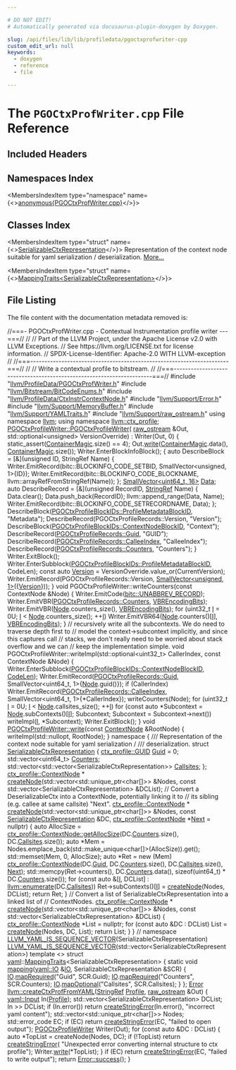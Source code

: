 ```yaml
---

# DO NOT EDIT!
# Automatically generated via docusaurus-plugin-doxygen by Doxygen.

slug: /api/files/lib/lib/profiledata/pgoctxprofwriter-cpp
custom_edit_url: null
keywords:
  - doxygen
  - reference
  - file

---
```





# The `PGOCtxProfWriter.cpp` File Reference

<DoxygenPage pluginConfig={pluginConfig}>



## Included Headers

<IncludesList>
<IncludesListItem
  filePath="llvm/ProfileData/PGOCtxProfWriter.h"
  permalink="/docs/api/files/include/include/llvm/include/llvm/profiledata/pgoctxprofwriter-h"
  isLocal="true" />
<IncludesListItem
  filePath="llvm/Bitstream/BitCodeEnums.h"
  permalink="/docs/api/files/include/include/llvm/include/llvm/bitstream/bitcodeenums-h"
  isLocal="true" />
<IncludesListItem
  filePath="llvm/ProfileData/CtxInstrContextNode.h"
  permalink="/docs/api/files/include/include/llvm/include/llvm/profiledata/ctxinstrcontextnode-h"
  isLocal="true" />
<IncludesListItem
  filePath="llvm/Support/Error.h"
  permalink="/docs/api/files/include/include/llvm/include/llvm/support/error-h"
  isLocal="true" />
<IncludesListItem
  filePath="llvm/Support/MemoryBuffer.h"
  permalink="/docs/api/files/include/include/llvm/include/llvm/support/memorybuffer-h"
  isLocal="true" />
<IncludesListItem
  filePath="llvm/Support/YAMLTraits.h"
  permalink="/docs/api/files/include/include/llvm/include/llvm/support/yamltraits-h"
  isLocal="true" />
<IncludesListItem
  filePath="llvm/Support/raw_ostream.h"
  permalink="/docs/api/files/include/include/llvm/include/llvm/support/raw-ostream-h"
  isLocal="true" />
</IncludesList>

## Namespaces Index

<MembersIndex>

<MembersIndexItem
  type="namespace"
  name={<><a href="/docs/api/namespaces/anonymous-pgoctxprofwriter-cpp-">anonymous&#123;PGOCtxProfWriter.cpp&#125;</a></>}>
</MembersIndexItem>

</MembersIndex>

## Classes Index

<MembersIndex>

<MembersIndexItem
  type="struct"
  name={<><a href="/docs/api/structs/anonymous-namespace-pgoctxprofwriter-cpp-/serializablectxrepresentation">SerializableCtxRepresentation</a></>}>
Representation of the context node suitable for yaml serialization / deserialization. <a href="/docs/api/structs/anonymous-namespace-pgoctxprofwriter-cpp-/serializablectxrepresentation/#details">More...</a>
</MembersIndexItem>

<MembersIndexItem
  type="struct"
  name={<><a href="/docs/api/structs/yaml/mappingtraits-c80c041ffea20cc7706c9989a8e15935">MappingTraits&lt;SerializableCtxRepresentation&gt;</a></>}>
</MembersIndexItem>

</MembersIndex>


## File Listing

The file content with the documentation metadata removed is:

<ProgramListing>

<Link id="l00001" /><CodeLine lineNumber="1"><span class="doxyHighlightComment">//===- PGOCtxProfWriter.cpp - Contextual Instrumentation profile writer ---===//</span></CodeLine>
<Link id="l00002" /><CodeLine lineNumber="2"><span class="doxyHighlightComment">//</span></CodeLine>
<Link id="l00003" /><CodeLine lineNumber="3"><span class="doxyHighlightComment">// Part of the LLVM Project, under the Apache License v2.0 with LLVM Exceptions.</span></CodeLine>
<Link id="l00004" /><CodeLine lineNumber="4"><span class="doxyHighlightComment">// See https://llvm.org/LICENSE.txt for license information.</span></CodeLine>
<Link id="l00005" /><CodeLine lineNumber="5"><span class="doxyHighlightComment">// SPDX-License-Identifier: Apache-2.0 WITH LLVM-exception</span></CodeLine>
<Link id="l00006" /><CodeLine lineNumber="6"><span class="doxyHighlightComment">//</span></CodeLine>
<Link id="l00007" /><CodeLine lineNumber="7"><span class="doxyHighlightComment">//===----------------------------------------------------------------------===//</span></CodeLine>
<Link id="l00008" /><CodeLine lineNumber="8"><span class="doxyHighlightComment">//</span></CodeLine>
<Link id="l00009" /><CodeLine lineNumber="9"><span class="doxyHighlightComment">// Write a contextual profile to bitstream.</span></CodeLine>
<Link id="l00010" /><CodeLine lineNumber="10"><span class="doxyHighlightComment">//</span></CodeLine>
<Link id="l00011" /><CodeLine lineNumber="11"><span class="doxyHighlightComment">//===----------------------------------------------------------------------===//</span></CodeLine>
<Link id="l00012" /><CodeLine lineNumber="12"></CodeLine>
<Link id="l00013" /><CodeLine lineNumber="13"><span class="doxyHighlightPreprocessor">#include &quot;<a href="/docs/api/files/include/include/llvm/include/llvm/profiledata/pgoctxprofwriter-h">llvm/ProfileData/PGOCtxProfWriter.h</a>&quot;</span></CodeLine>
<Link id="l00014" /><CodeLine lineNumber="14"><span class="doxyHighlightPreprocessor">#include &quot;<a href="/docs/api/files/include/include/llvm/include/llvm/bitstream/bitcodeenums-h">llvm/Bitstream/BitCodeEnums.h</a>&quot;</span></CodeLine>
<Link id="l00015" /><CodeLine lineNumber="15"><span class="doxyHighlightPreprocessor">#include &quot;<a href="/docs/api/files/include/include/llvm/include/llvm/profiledata/ctxinstrcontextnode-h">llvm/ProfileData/CtxInstrContextNode.h</a>&quot;</span></CodeLine>
<Link id="l00016" /><CodeLine lineNumber="16"><span class="doxyHighlightPreprocessor">#include &quot;<a href="/docs/api/files/include/include/llvm/include/llvm/support/error-h">llvm/Support/Error.h</a>&quot;</span></CodeLine>
<Link id="l00017" /><CodeLine lineNumber="17"><span class="doxyHighlightPreprocessor">#include &quot;<a href="/docs/api/files/include/include/llvm/include/llvm/support/memorybuffer-h">llvm/Support/MemoryBuffer.h</a>&quot;</span></CodeLine>
<Link id="l00018" /><CodeLine lineNumber="18"><span class="doxyHighlightPreprocessor">#include &quot;<a href="/docs/api/files/include/include/llvm/include/llvm/support/yamltraits-h">llvm/Support/YAMLTraits.h</a>&quot;</span></CodeLine>
<Link id="l00019" /><CodeLine lineNumber="19"><span class="doxyHighlightPreprocessor">#include &quot;<a href="/docs/api/files/include/include/llvm/include/llvm/support/raw-ostream-h">llvm/Support/raw&#95;ostream.h</a>&quot;</span></CodeLine>
<Link id="l00020" /><CodeLine lineNumber="20"></CodeLine>
<Link id="l00021" /><CodeLine lineNumber="21"><span class="doxyHighlightKeyword">using namespace </span><span class="doxyHighlight"><a href="/docs/api/namespaces/llvm">llvm</a>;</span></CodeLine>
<Link id="l00022" /><CodeLine lineNumber="22"><span class="doxyHighlightKeyword">using namespace </span><span class="doxyHighlight"><a href="/docs/api/namespaces/llvm/ctx-profile">llvm::ctx&#95;profile</a>;</span></CodeLine>
<Link id="l00023" /><CodeLine lineNumber="23"></CodeLine>
<Link id="l00024" /><CodeLine lineNumber="24" lineLink="/docs/api/classes/llvm/pgoctxprofilewriter/#a9e14ee9078852ac00c52462c0110b2f6"><span class="doxyHighlight"><a href="/docs/api/classes/llvm/pgoctxprofilewriter/#a9e14ee9078852ac00c52462c0110b2f6">PGOCtxProfileWriter::PGOCtxProfileWriter</a>(</span></CodeLine>
<Link id="l00025" /><CodeLine lineNumber="25"><span class="doxyHighlight">    <a href="/docs/api/classes/llvm/raw-ostream">raw&#95;ostream</a> &amp;Out, std::optional&lt;unsigned&gt; VersionOverride)</span></CodeLine>
<Link id="l00026" /><CodeLine lineNumber="26"><span class="doxyHighlight">    : Writer(Out, 0) &#123;</span></CodeLine>
<Link id="l00027" /><CodeLine lineNumber="27"><span class="doxyHighlight">  </span><span class="doxyHighlightKeyword">static&#95;assert</span><span class="doxyHighlight">(<a href="/docs/api/classes/llvm/pgoctxprofilewriter/#a655e5b7398d33b96fb414894717f2d96">ContainerMagic</a>.size() == 4);</span></CodeLine>
<Link id="l00028" /><CodeLine lineNumber="28"><span class="doxyHighlight">  Out.<a href="/docs/api/classes/llvm/raw-ostream/#a6e0cbc5c8568d8446c284c8538b2c9f1">write</a>(<a href="/docs/api/classes/llvm/pgoctxprofilewriter/#a655e5b7398d33b96fb414894717f2d96">ContainerMagic</a>.data(), <a href="/docs/api/classes/llvm/pgoctxprofilewriter/#a655e5b7398d33b96fb414894717f2d96">ContainerMagic</a>.size());</span></CodeLine>
<Link id="l00029" /><CodeLine lineNumber="29"><span class="doxyHighlight">  Writer.EnterBlockInfoBlock();</span></CodeLine>
<Link id="l00030" /><CodeLine lineNumber="30"><span class="doxyHighlight">  &#123;</span></CodeLine>
<Link id="l00031" /><CodeLine lineNumber="31"><span class="doxyHighlight">    auto DescribeBlock = &#91;&amp;&#93;(unsigned ID, StringRef Name) &#123;</span></CodeLine>
<Link id="l00032" /><CodeLine lineNumber="32"><span class="doxyHighlight">      Writer.EmitRecord(bitc::BLOCKINFO&#95;CODE&#95;SETBID,</span></CodeLine>
<Link id="l00033" /><CodeLine lineNumber="33"><span class="doxyHighlight">                        SmallVector&lt;unsigned, 1&gt;&#123;ID&#125;);</span></CodeLine>
<Link id="l00034" /><CodeLine lineNumber="34"><span class="doxyHighlight">      Writer.EmitRecord(bitc::BLOCKINFO&#95;CODE&#95;BLOCKNAME,</span></CodeLine>
<Link id="l00035" /><CodeLine lineNumber="35"><span class="doxyHighlight">                        llvm::arrayRefFromStringRef(Name));</span></CodeLine>
<Link id="l00036" /><CodeLine lineNumber="36"><span class="doxyHighlight">    &#125;;</span></CodeLine>
<Link id="l00037" /><CodeLine lineNumber="37"><span class="doxyHighlight">    <a href="/docs/api/classes/llvm/smallvector">SmallVector&lt;uint64&#95;t, 16&gt;</a> <a href="/docs/api/namespaces/llvm/#aa20539e89704d20b98b97e9c3feac934">Data</a>;</span></CodeLine>
<Link id="l00038" /><CodeLine lineNumber="38"><span class="doxyHighlight">    </span><span class="doxyHighlightKeyword">auto</span><span class="doxyHighlight"> DescribeRecord = &#91;&amp;&#93;(</span><span class="doxyHighlightKeywordType">unsigned</span><span class="doxyHighlight"> RecordID, <a href="/docs/api/classes/llvm/stringref">StringRef</a> Name) &#123;</span></CodeLine>
<Link id="l00039" /><CodeLine lineNumber="39"><span class="doxyHighlight">      Data.clear();</span></CodeLine>
<Link id="l00040" /><CodeLine lineNumber="40"><span class="doxyHighlight">      Data.push&#95;back(RecordID);</span></CodeLine>
<Link id="l00041" /><CodeLine lineNumber="41"><span class="doxyHighlight">      llvm::append&#95;range(Data, Name);</span></CodeLine>
<Link id="l00042" /><CodeLine lineNumber="42"><span class="doxyHighlight">      Writer.EmitRecord(bitc::BLOCKINFO&#95;CODE&#95;SETRECORDNAME, Data);</span></CodeLine>
<Link id="l00043" /><CodeLine lineNumber="43"><span class="doxyHighlight">    &#125;;</span></CodeLine>
<Link id="l00044" /><CodeLine lineNumber="44"><span class="doxyHighlight">    DescribeBlock(<a href="/docs/api/namespaces/llvm/#af0a9d56757e26d5a3bd902f8ec1a1964ad620c73a18ab95fc44362e02508ee2be">PGOCtxProfileBlockIDs::ProfileMetadataBlockID</a>, </span><span class="doxyHighlightStringLiteral">&quot;Metadata&quot;</span><span class="doxyHighlight">);</span></CodeLine>
<Link id="l00045" /><CodeLine lineNumber="45"><span class="doxyHighlight">    DescribeRecord(PGOCtxProfileRecords::Version, </span><span class="doxyHighlightStringLiteral">&quot;Version&quot;</span><span class="doxyHighlight">);</span></CodeLine>
<Link id="l00046" /><CodeLine lineNumber="46"><span class="doxyHighlight">    DescribeBlock(<a href="/docs/api/namespaces/llvm/#af0a9d56757e26d5a3bd902f8ec1a1964a18ef24afd46cef21c4406c391b05f932">PGOCtxProfileBlockIDs::ContextNodeBlockID</a>, </span><span class="doxyHighlightStringLiteral">&quot;Context&quot;</span><span class="doxyHighlight">);</span></CodeLine>
<Link id="l00047" /><CodeLine lineNumber="47"><span class="doxyHighlight">    DescribeRecord(<a href="/docs/api/namespaces/llvm/#af59335be18fa802d111a646be658b7d0acb957607a78494ea70db887d1463437c">PGOCtxProfileRecords::Guid</a>, </span><span class="doxyHighlightStringLiteral">&quot;GUID&quot;</span><span class="doxyHighlight">);</span></CodeLine>
<Link id="l00048" /><CodeLine lineNumber="48"><span class="doxyHighlight">    DescribeRecord(<a href="/docs/api/namespaces/llvm/#af59335be18fa802d111a646be658b7d0a600cb28fa209fd6a46efb849315390f5">PGOCtxProfileRecords::CalleeIndex</a>, </span><span class="doxyHighlightStringLiteral">&quot;CalleeIndex&quot;</span><span class="doxyHighlight">);</span></CodeLine>
<Link id="l00049" /><CodeLine lineNumber="49"><span class="doxyHighlight">    DescribeRecord(<a href="/docs/api/namespaces/llvm/#af59335be18fa802d111a646be658b7d0a1825325dad32bd15f145220a44e0c010">PGOCtxProfileRecords::Counters</a>, </span><span class="doxyHighlightStringLiteral">&quot;Counters&quot;</span><span class="doxyHighlight">);</span></CodeLine>
<Link id="l00050" /><CodeLine lineNumber="50"><span class="doxyHighlight">  &#125;</span></CodeLine>
<Link id="l00051" /><CodeLine lineNumber="51"><span class="doxyHighlight">  Writer.ExitBlock();</span></CodeLine>
<Link id="l00052" /><CodeLine lineNumber="52"><span class="doxyHighlight">  Writer.EnterSubblock(<a href="/docs/api/namespaces/llvm/#af0a9d56757e26d5a3bd902f8ec1a1964ad620c73a18ab95fc44362e02508ee2be">PGOCtxProfileBlockIDs::ProfileMetadataBlockID</a>, CodeLen);</span></CodeLine>
<Link id="l00053" /><CodeLine lineNumber="53"><span class="doxyHighlight">  </span><span class="doxyHighlightKeyword">const</span><span class="doxyHighlight"> </span><span class="doxyHighlightKeyword">auto</span><span class="doxyHighlight"> <a href="/docs/api/namespaces/llvm/#a689a023f54d38d41f6d952cac41ee538">Version</a> = VersionOverride.value&#95;or(CurrentVersion);</span></CodeLine>
<Link id="l00054" /><CodeLine lineNumber="54"><span class="doxyHighlight">  Writer.EmitRecord(PGOCtxProfileRecords::Version,</span></CodeLine>
<Link id="l00055" /><CodeLine lineNumber="55"><span class="doxyHighlight">                    <a href="/docs/api/classes/llvm/smallvector">SmallVector&lt;unsigned, 1&gt;</a>(&#123;<a href="/docs/api/namespaces/llvm/#a689a023f54d38d41f6d952cac41ee538">Version</a>&#125;));</span></CodeLine>
<Link id="l00056" /><CodeLine lineNumber="56"><span class="doxyHighlight">&#125;</span></CodeLine>
<Link id="l00057" /><CodeLine lineNumber="57"></CodeLine>
<Link id="l00058" /><CodeLine lineNumber="58"><span class="doxyHighlightKeywordType">void</span><span class="doxyHighlight"> PGOCtxProfileWriter::writeCounters(</span><span class="doxyHighlightKeyword">const</span><span class="doxyHighlight"> ContextNode &amp;Node) &#123;</span></CodeLine>
<Link id="l00059" /><CodeLine lineNumber="59"><span class="doxyHighlight">  Writer.EmitCode(<a href="/docs/api/namespaces/llvm/bitc/#ab7a76f80792b96a4291e2d1dd1403887a5436567dadf1048914764efde6bcc891">bitc::UNABBREV&#95;RECORD</a>);</span></CodeLine>
<Link id="l00060" /><CodeLine lineNumber="60"><span class="doxyHighlight">  Writer.EmitVBR(<a href="/docs/api/namespaces/llvm/#af59335be18fa802d111a646be658b7d0a1825325dad32bd15f145220a44e0c010">PGOCtxProfileRecords::Counters</a>, <a href="/docs/api/classes/llvm/pgoctxprofilewriter/#a4dcbfac5963074dc8c24addba3776acb">VBREncodingBits</a>);</span></CodeLine>
<Link id="l00061" /><CodeLine lineNumber="61"><span class="doxyHighlight">  Writer.EmitVBR(<a href="/docs/api/namespaces/llvm/rdf/#ac54dd04d6e441d1b72195477e5bc1909">Node</a>.counters&#95;size(), <a href="/docs/api/classes/llvm/pgoctxprofilewriter/#a4dcbfac5963074dc8c24addba3776acb">VBREncodingBits</a>);</span></CodeLine>
<Link id="l00062" /><CodeLine lineNumber="62"><span class="doxyHighlight">  </span><span class="doxyHighlightKeywordFlow">for</span><span class="doxyHighlight"> (uint32&#95;t <a href="/docs/api/files/lib/lib/support/md5-cpp/#ac0eafdc9ee161b71e7af98af736952fd">I</a> = 0U; <a href="/docs/api/files/lib/lib/support/md5-cpp/#ac0eafdc9ee161b71e7af98af736952fd">I</a> &lt; <a href="/docs/api/namespaces/llvm/rdf/#ac54dd04d6e441d1b72195477e5bc1909">Node</a>.counters&#95;size(); ++<a href="/docs/api/files/lib/lib/support/md5-cpp/#ac0eafdc9ee161b71e7af98af736952fd">I</a>)</span></CodeLine>
<Link id="l00063" /><CodeLine lineNumber="63"><span class="doxyHighlight">    Writer.EmitVBR64(<a href="/docs/api/namespaces/llvm/rdf/#ac54dd04d6e441d1b72195477e5bc1909">Node</a>.counters()&#91;<a href="/docs/api/files/lib/lib/support/md5-cpp/#ac0eafdc9ee161b71e7af98af736952fd">I</a>&#93;, <a href="/docs/api/classes/llvm/pgoctxprofilewriter/#a4dcbfac5963074dc8c24addba3776acb">VBREncodingBits</a>);</span></CodeLine>
<Link id="l00064" /><CodeLine lineNumber="64"><span class="doxyHighlight">&#125;</span></CodeLine>
<Link id="l00065" /><CodeLine lineNumber="65"></CodeLine>
<Link id="l00066" /><CodeLine lineNumber="66"><span class="doxyHighlightComment">// recursively write all the subcontexts. We do need to traverse depth first to</span></CodeLine>
<Link id="l00067" /><CodeLine lineNumber="67"><span class="doxyHighlightComment">// model the context-&gt;subcontext implicitly, and since this captures call</span></CodeLine>
<Link id="l00068" /><CodeLine lineNumber="68"><span class="doxyHighlightComment">// stacks, we don&#39;t really need to be worried about stack overflow and we can</span></CodeLine>
<Link id="l00069" /><CodeLine lineNumber="69"><span class="doxyHighlightComment">// keep the implementation simple.</span></CodeLine>
<Link id="l00070" /><CodeLine lineNumber="70"><span class="doxyHighlightKeywordType">void</span><span class="doxyHighlight"> PGOCtxProfileWriter::writeImpl(std::optional&lt;uint32&#95;t&gt; CallerIndex,</span></CodeLine>
<Link id="l00071" /><CodeLine lineNumber="71"><span class="doxyHighlight">                                    </span><span class="doxyHighlightKeyword">const</span><span class="doxyHighlight"> ContextNode &amp;Node) &#123;</span></CodeLine>
<Link id="l00072" /><CodeLine lineNumber="72"><span class="doxyHighlight">  Writer.EnterSubblock(<a href="/docs/api/namespaces/llvm/#af0a9d56757e26d5a3bd902f8ec1a1964a18ef24afd46cef21c4406c391b05f932">PGOCtxProfileBlockIDs::ContextNodeBlockID</a>, <a href="/docs/api/classes/llvm/pgoctxprofilewriter/#aa517b7b0fff8dec01ea1d4f2a120835a">CodeLen</a>);</span></CodeLine>
<Link id="l00073" /><CodeLine lineNumber="73"><span class="doxyHighlight">  Writer.EmitRecord(<a href="/docs/api/namespaces/llvm/#af59335be18fa802d111a646be658b7d0acb957607a78494ea70db887d1463437c">PGOCtxProfileRecords::Guid</a>,</span></CodeLine>
<Link id="l00074" /><CodeLine lineNumber="74"><span class="doxyHighlight">                    SmallVector&lt;uint64&#95;t, 1&gt;&#123;<a href="/docs/api/namespaces/llvm/rdf/#ac54dd04d6e441d1b72195477e5bc1909">Node</a>.guid()&#125;);</span></CodeLine>
<Link id="l00075" /><CodeLine lineNumber="75"><span class="doxyHighlight">  </span><span class="doxyHighlightKeywordFlow">if</span><span class="doxyHighlight"> (CallerIndex)</span></CodeLine>
<Link id="l00076" /><CodeLine lineNumber="76"><span class="doxyHighlight">    Writer.EmitRecord(<a href="/docs/api/namespaces/llvm/#af59335be18fa802d111a646be658b7d0a600cb28fa209fd6a46efb849315390f5">PGOCtxProfileRecords::CalleeIndex</a>,</span></CodeLine>
<Link id="l00077" /><CodeLine lineNumber="77"><span class="doxyHighlight">                      SmallVector&lt;uint64&#95;t, 1&gt;&#123;&#42;CallerIndex&#125;);</span></CodeLine>
<Link id="l00078" /><CodeLine lineNumber="78"><span class="doxyHighlight">  writeCounters(Node);</span></CodeLine>
<Link id="l00079" /><CodeLine lineNumber="79"><span class="doxyHighlight">  </span><span class="doxyHighlightKeywordFlow">for</span><span class="doxyHighlight"> (uint32&#95;t <a href="/docs/api/files/lib/lib/support/md5-cpp/#ac0eafdc9ee161b71e7af98af736952fd">I</a> = 0U; <a href="/docs/api/files/lib/lib/support/md5-cpp/#ac0eafdc9ee161b71e7af98af736952fd">I</a> &lt; <a href="/docs/api/namespaces/llvm/rdf/#ac54dd04d6e441d1b72195477e5bc1909">Node</a>.callsites&#95;size(); ++<a href="/docs/api/files/lib/lib/support/md5-cpp/#ac0eafdc9ee161b71e7af98af736952fd">I</a>)</span></CodeLine>
<Link id="l00080" /><CodeLine lineNumber="80"><span class="doxyHighlight">    </span><span class="doxyHighlightKeywordFlow">for</span><span class="doxyHighlight"> (</span><span class="doxyHighlightKeyword">const</span><span class="doxyHighlight"> </span><span class="doxyHighlightKeyword">auto</span><span class="doxyHighlight"> &#42;Subcontext = <a href="/docs/api/namespaces/llvm/rdf/#ac54dd04d6e441d1b72195477e5bc1909">Node</a>.subContexts()&#91;<a href="/docs/api/files/lib/lib/support/md5-cpp/#ac0eafdc9ee161b71e7af98af736952fd">I</a>&#93;; Subcontext;</span></CodeLine>
<Link id="l00081" /><CodeLine lineNumber="81"><span class="doxyHighlight">         Subcontext = Subcontext-&gt;next())</span></CodeLine>
<Link id="l00082" /><CodeLine lineNumber="82"><span class="doxyHighlight">      writeImpl(<a href="/docs/api/files/lib/lib/support/md5-cpp/#ac0eafdc9ee161b71e7af98af736952fd">I</a>, &#42;Subcontext);</span></CodeLine>
<Link id="l00083" /><CodeLine lineNumber="83"><span class="doxyHighlight">  Writer.ExitBlock();</span></CodeLine>
<Link id="l00084" /><CodeLine lineNumber="84"><span class="doxyHighlight">&#125;</span></CodeLine>
<Link id="l00085" /><CodeLine lineNumber="85"></CodeLine>
<Link id="l00086" /><CodeLine lineNumber="86" lineLink="/docs/api/classes/llvm/pgoctxprofilewriter/#aa1815eac622ceabfe9d2e6bf0288b564"><span class="doxyHighlightKeywordType">void</span><span class="doxyHighlight"> <a href="/docs/api/classes/llvm/pgoctxprofilewriter/#aa1815eac622ceabfe9d2e6bf0288b564">PGOCtxProfileWriter::write</a>(</span><span class="doxyHighlightKeyword">const</span><span class="doxyHighlight"> <a href="/docs/api/classes/llvm/ctx-profile/contextnode">ContextNode</a> &amp;RootNode) &#123;</span></CodeLine>
<Link id="l00087" /><CodeLine lineNumber="87"><span class="doxyHighlight">  writeImpl(std::nullopt, RootNode);</span></CodeLine>
<Link id="l00088" /><CodeLine lineNumber="88"><span class="doxyHighlight">&#125;</span></CodeLine>
<Link id="l00089" /><CodeLine lineNumber="89"></CodeLine>
<Link id="l00090" /><CodeLine lineNumber="90" lineLink="/docs/api/namespaces/anonymous-pgoctxprofwriter-cpp-"><span class="doxyHighlightKeyword">namespace </span><span class="doxyHighlight">&#123;</span></CodeLine>
<Link id="l00091" /><CodeLine lineNumber="91"></CodeLine>
<Link id="l00092" /><CodeLine lineNumber="92"><span class="doxyHighlightComment">/// Representation of the context node suitable for yaml serialization /</span></CodeLine>
<Link id="l00093" /><CodeLine lineNumber="93"><span class="doxyHighlightComment">/// deserialization.</span></CodeLine>
<Link id="l00094" /><CodeLine lineNumber="94" lineLink="/docs/api/structs/anonymous-namespace-pgoctxprofwriter-cpp-/serializablectxrepresentation"><span class="doxyHighlightKeyword">struct </span><span class="doxyHighlight"><a href="/docs/api/structs/anonymous-namespace-pgoctxprofwriter-cpp-/serializablectxrepresentation">SerializableCtxRepresentation</a> &#123;</span></CodeLine>
<Link id="l00095" /><CodeLine lineNumber="95" lineLink="/docs/api/structs/anonymous-namespace-pgoctxprofwriter-cpp-/serializablectxrepresentation/#aeedef1884268659bef88263119bfb8aa"><span class="doxyHighlight">  <a href="/docs/api/namespaces/llvm/ctx-profile/#a6680521b81ea3a4c433750426966360b">ctx&#95;profile::GUID</a> <a href="/docs/api/structs/anonymous-namespace-pgoctxprofwriter-cpp-/serializablectxrepresentation/#aeedef1884268659bef88263119bfb8aa">Guid</a> = 0;</span></CodeLine>
<Link id="l00096" /><CodeLine lineNumber="96" lineLink="/docs/api/structs/anonymous-namespace-pgoctxprofwriter-cpp-/serializablectxrepresentation/#a8ed3034ef7032a4fd5227bdfb64da374"><span class="doxyHighlight">  std::vector&lt;uint64&#95;t&gt; <a href="/docs/api/structs/anonymous-namespace-pgoctxprofwriter-cpp-/serializablectxrepresentation/#a8ed3034ef7032a4fd5227bdfb64da374">Counters</a>;</span></CodeLine>
<Link id="l00097" /><CodeLine lineNumber="97" lineLink="/docs/api/structs/anonymous-namespace-pgoctxprofwriter-cpp-/serializablectxrepresentation/#a12f1c5432bbe9f9708650020811ca898"><span class="doxyHighlight">  std::vector&lt;std::vector&lt;SerializableCtxRepresentation&gt;&gt; <a href="/docs/api/structs/anonymous-namespace-pgoctxprofwriter-cpp-/serializablectxrepresentation/#a12f1c5432bbe9f9708650020811ca898">Callsites</a>;</span></CodeLine>
<Link id="l00098" /><CodeLine lineNumber="98"><span class="doxyHighlight">&#125;;</span></CodeLine>
<Link id="l00099" /><CodeLine lineNumber="99"></CodeLine>
<Link id="l00100" /><CodeLine lineNumber="100"><span class="doxyHighlight"><a href="/docs/api/classes/llvm/ctx-profile/contextnode">ctx&#95;profile::ContextNode</a> &#42;</span></CodeLine>
<Link id="l00101" /><CodeLine lineNumber="101"><span class="doxyHighlight"><a href="/docs/api/namespaces/anonymous-pgoctxprofwriter-cpp-/#a5667796c39cbc9f0e66a7bc79958a54d">createNode</a>(std::vector&lt;std::unique&#95;ptr&lt;</span><span class="doxyHighlightKeywordType">char</span><span class="doxyHighlight">&#91;&#93;&gt;&gt; &amp;Nodes,</span></CodeLine>
<Link id="l00102" /><CodeLine lineNumber="102"><span class="doxyHighlight">           </span><span class="doxyHighlightKeyword">const</span><span class="doxyHighlight"> std::vector&lt;SerializableCtxRepresentation&gt; &amp;DCList);</span></CodeLine>
<Link id="l00103" /><CodeLine lineNumber="103"></CodeLine>
<Link id="l00104" /><CodeLine lineNumber="104"><span class="doxyHighlightComment">// Convert a DeserializableCtx into a ContextNode, potentially linking it to</span></CodeLine>
<Link id="l00105" /><CodeLine lineNumber="105"><span class="doxyHighlightComment">// its sibling (e.g. callee at same callsite) &quot;Next&quot;.</span></CodeLine>
<Link id="l00106" /><CodeLine lineNumber="106"><span class="doxyHighlight"><a href="/docs/api/classes/llvm/ctx-profile/contextnode">ctx&#95;profile::ContextNode</a> &#42;</span></CodeLine>
<Link id="l00107" /><CodeLine lineNumber="107" lineLink="/docs/api/namespaces/anonymous-pgoctxprofwriter-cpp-/#af1c66a7958c747574e383ef19e15da4f"><span class="doxyHighlight"><a href="/docs/api/namespaces/anonymous-pgoctxprofwriter-cpp-/#a5667796c39cbc9f0e66a7bc79958a54d">createNode</a>(std::vector&lt;std::unique&#95;ptr&lt;</span><span class="doxyHighlightKeywordType">char</span><span class="doxyHighlight">&#91;&#93;&gt;&gt; &amp;Nodes,</span></CodeLine>
<Link id="l00108" /><CodeLine lineNumber="108"><span class="doxyHighlight">           </span><span class="doxyHighlightKeyword">const</span><span class="doxyHighlight"> <a href="/docs/api/structs/anonymous-namespace-pgoctxprofwriter-cpp-/serializablectxrepresentation">SerializableCtxRepresentation</a> &amp;DC,</span></CodeLine>
<Link id="l00109" /><CodeLine lineNumber="109"><span class="doxyHighlight">           <a href="/docs/api/classes/llvm/ctx-profile/contextnode">ctx&#95;profile::ContextNode</a> &#42;<a href="/docs/api/namespaces/llvm/#ab13c360340346d082b959b8cd79f2c1a">Next</a> = </span><span class="doxyHighlightKeyword">nullptr</span><span class="doxyHighlight">) &#123;</span></CodeLine>
<Link id="l00110" /><CodeLine lineNumber="110"><span class="doxyHighlight">  </span><span class="doxyHighlightKeyword">auto</span><span class="doxyHighlight"> AllocSize = <a href="/docs/api/classes/llvm/ctx-profile/contextnode/#a9eec8d154d4aff4bda0f8aef9d5b74b3">ctx&#95;profile::ContextNode::getAllocSize</a>(DC.<a href="/docs/api/structs/anonymous-namespace-pgoctxprofwriter-cpp-/serializablectxrepresentation/#a8ed3034ef7032a4fd5227bdfb64da374">Counters</a>.size(),</span></CodeLine>
<Link id="l00111" /><CodeLine lineNumber="111"><span class="doxyHighlight">                                                          DC.<a href="/docs/api/structs/anonymous-namespace-pgoctxprofwriter-cpp-/serializablectxrepresentation/#a12f1c5432bbe9f9708650020811ca898">Callsites</a>.size());</span></CodeLine>
<Link id="l00112" /><CodeLine lineNumber="112"><span class="doxyHighlight">  </span><span class="doxyHighlightKeyword">auto</span><span class="doxyHighlight"> &#42;Mem = Nodes.emplace&#95;back(std::make&#95;unique&lt;</span><span class="doxyHighlightKeywordType">char</span><span class="doxyHighlight">&#91;&#93;&gt;(AllocSize)).get();</span></CodeLine>
<Link id="l00113" /><CodeLine lineNumber="113"><span class="doxyHighlight">  std::memset(Mem, 0, AllocSize);</span></CodeLine>
<Link id="l00114" /><CodeLine lineNumber="114"><span class="doxyHighlight">  </span><span class="doxyHighlightKeyword">auto</span><span class="doxyHighlight"> &#42;Ret = </span><span class="doxyHighlightKeyword">new</span><span class="doxyHighlight"> (Mem) <a href="/docs/api/classes/llvm/ctx-profile/contextnode">ctx&#95;profile::ContextNode</a>(DC.<a href="/docs/api/structs/anonymous-namespace-pgoctxprofwriter-cpp-/serializablectxrepresentation/#aeedef1884268659bef88263119bfb8aa">Guid</a>, DC.<a href="/docs/api/structs/anonymous-namespace-pgoctxprofwriter-cpp-/serializablectxrepresentation/#a8ed3034ef7032a4fd5227bdfb64da374">Counters</a>.size(),</span></CodeLine>
<Link id="l00115" /><CodeLine lineNumber="115"><span class="doxyHighlight">                                                 DC.<a href="/docs/api/structs/anonymous-namespace-pgoctxprofwriter-cpp-/serializablectxrepresentation/#a12f1c5432bbe9f9708650020811ca898">Callsites</a>.size(), <a href="/docs/api/namespaces/llvm/#ab13c360340346d082b959b8cd79f2c1a">Next</a>);</span></CodeLine>
<Link id="l00116" /><CodeLine lineNumber="116"><span class="doxyHighlight">  std::memcpy(Ret-&gt;counters(), DC.<a href="/docs/api/structs/anonymous-namespace-pgoctxprofwriter-cpp-/serializablectxrepresentation/#a8ed3034ef7032a4fd5227bdfb64da374">Counters</a>.data(),</span></CodeLine>
<Link id="l00117" /><CodeLine lineNumber="117"><span class="doxyHighlight">              </span><span class="doxyHighlightKeyword">sizeof</span><span class="doxyHighlight">(uint64&#95;t) &#42; DC.<a href="/docs/api/structs/anonymous-namespace-pgoctxprofwriter-cpp-/serializablectxrepresentation/#a8ed3034ef7032a4fd5227bdfb64da374">Counters</a>.size());</span></CodeLine>
<Link id="l00118" /><CodeLine lineNumber="118"><span class="doxyHighlight">  </span><span class="doxyHighlightKeywordFlow">for</span><span class="doxyHighlight"> (</span><span class="doxyHighlightKeyword">const</span><span class="doxyHighlight"> </span><span class="doxyHighlightKeyword">auto</span><span class="doxyHighlight"> &amp;&#91;<a href="/docs/api/files/lib/lib/support/md5-cpp/#ac0eafdc9ee161b71e7af98af736952fd">I</a>, DCList&#93; : <a href="/docs/api/namespaces/llvm/#a206e2134ddd2312c3488d0632d98f554">llvm::enumerate</a>(DC.<a href="/docs/api/structs/anonymous-namespace-pgoctxprofwriter-cpp-/serializablectxrepresentation/#a12f1c5432bbe9f9708650020811ca898">Callsites</a>))</span></CodeLine>
<Link id="l00119" /><CodeLine lineNumber="119"><span class="doxyHighlight">    Ret-&gt;subContexts()&#91;<a href="/docs/api/files/lib/lib/support/md5-cpp/#ac0eafdc9ee161b71e7af98af736952fd">I</a>&#93; = <a href="/docs/api/namespaces/anonymous-pgoctxprofwriter-cpp-/#a5667796c39cbc9f0e66a7bc79958a54d">createNode</a>(Nodes, DCList);</span></CodeLine>
<Link id="l00120" /><CodeLine lineNumber="120"><span class="doxyHighlight">  </span><span class="doxyHighlightKeywordFlow">return</span><span class="doxyHighlight"> Ret;</span></CodeLine>
<Link id="l00121" /><CodeLine lineNumber="121"><span class="doxyHighlight">&#125;</span></CodeLine>
<Link id="l00122" /><CodeLine lineNumber="122"></CodeLine>
<Link id="l00123" /><CodeLine lineNumber="123"><span class="doxyHighlightComment">// Convert a list of SerializableCtxRepresentation into a linked list of</span></CodeLine>
<Link id="l00124" /><CodeLine lineNumber="124"><span class="doxyHighlightComment">// ContextNodes.</span></CodeLine>
<Link id="l00125" /><CodeLine lineNumber="125"><span class="doxyHighlight"><a href="/docs/api/classes/llvm/ctx-profile/contextnode">ctx&#95;profile::ContextNode</a> &#42;</span></CodeLine>
<Link id="l00126" /><CodeLine lineNumber="126" lineLink="/docs/api/namespaces/anonymous-pgoctxprofwriter-cpp-/#a5667796c39cbc9f0e66a7bc79958a54d"><span class="doxyHighlight"><a href="/docs/api/namespaces/anonymous-pgoctxprofwriter-cpp-/#a5667796c39cbc9f0e66a7bc79958a54d">createNode</a>(std::vector&lt;std::unique&#95;ptr&lt;</span><span class="doxyHighlightKeywordType">char</span><span class="doxyHighlight">&#91;&#93;&gt;&gt; &amp;Nodes,</span></CodeLine>
<Link id="l00127" /><CodeLine lineNumber="127"><span class="doxyHighlight">           </span><span class="doxyHighlightKeyword">const</span><span class="doxyHighlight"> std::vector&lt;SerializableCtxRepresentation&gt; &amp;DCList) &#123;</span></CodeLine>
<Link id="l00128" /><CodeLine lineNumber="128"><span class="doxyHighlight">  <a href="/docs/api/classes/llvm/ctx-profile/contextnode">ctx&#95;profile::ContextNode</a> &#42;List = </span><span class="doxyHighlightKeyword">nullptr</span><span class="doxyHighlight">;</span></CodeLine>
<Link id="l00129" /><CodeLine lineNumber="129"><span class="doxyHighlight">  </span><span class="doxyHighlightKeywordFlow">for</span><span class="doxyHighlight"> (</span><span class="doxyHighlightKeyword">const</span><span class="doxyHighlight"> </span><span class="doxyHighlightKeyword">auto</span><span class="doxyHighlight"> &amp;DC : DCList)</span></CodeLine>
<Link id="l00130" /><CodeLine lineNumber="130"><span class="doxyHighlight">    List = <a href="/docs/api/namespaces/anonymous-pgoctxprofwriter-cpp-/#a5667796c39cbc9f0e66a7bc79958a54d">createNode</a>(Nodes, DC, List);</span></CodeLine>
<Link id="l00131" /><CodeLine lineNumber="131"><span class="doxyHighlight">  </span><span class="doxyHighlightKeywordFlow">return</span><span class="doxyHighlight"> List;</span></CodeLine>
<Link id="l00132" /><CodeLine lineNumber="132"><span class="doxyHighlight">&#125;</span></CodeLine>
<Link id="l00133" /><CodeLine lineNumber="133"><span class="doxyHighlight">&#125; </span><span class="doxyHighlightComment">// namespace</span></CodeLine>
<Link id="l00134" /><CodeLine lineNumber="134"></CodeLine>
<Link id="l00135" /><CodeLine lineNumber="135"><span class="doxyHighlight"><a href="/docs/api/files/include/include/llvm/include/llvm/support/yamltraits-h/#a57ad3a94065e9edfc73b92994494ae50">LLVM&#95;YAML&#95;IS&#95;SEQUENCE&#95;VECTOR</a>(SerializableCtxRepresentation)</span></CodeLine>
<Link id="l00136" /><CodeLine lineNumber="136"><span class="doxyHighlight"><a href="/docs/api/files/include/include/llvm/include/llvm/support/yamltraits-h/#a57ad3a94065e9edfc73b92994494ae50">LLVM&#95;YAML&#95;IS&#95;SEQUENCE&#95;VECTOR</a>(std::vector&lt;SerializableCtxRepresentation&gt;)</span></CodeLine>
<Link id="l00137" /><CodeLine lineNumber="137" lineLink="/docs/api/structs/yaml/mappingtraits-c80c041ffea20cc7706c9989a8e15935"><span class="doxyHighlight">template &lt;&gt; struct <a href="/docs/api/namespaces/llvm/yaml">yaml</a>::<a href="/docs/api/structs/llvm/yaml/mappingtraits">MappingTraits</a>&lt;SerializableCtxRepresentation&gt; &#123;</span></CodeLine>
<Link id="l00138" /><CodeLine lineNumber="138" lineLink="/docs/api/structs/yaml/mappingtraits-c80c041ffea20cc7706c9989a8e15935/#ac64bd6bac87ad00b7909c9edb5f7f3fb"><span class="doxyHighlight">  </span><span class="doxyHighlightKeyword">static</span><span class="doxyHighlight"> </span><span class="doxyHighlightKeywordType">void</span><span class="doxyHighlight"> <a href="/docs/api/structs/yaml/mappingtraits-c80c041ffea20cc7706c9989a8e15935/#ac64bd6bac87ad00b7909c9edb5f7f3fb">mapping</a>(<a href="/docs/api/classes/llvm/yaml/io">yaml::IO</a> &amp;<a href="/docs/api/classes/llvm/yaml/io">IO</a>, SerializableCtxRepresentation &amp;SCR) &#123;</span></CodeLine>
<Link id="l00139" /><CodeLine lineNumber="139"><span class="doxyHighlight">    <a href="/docs/api/classes/llvm/yaml/io">IO</a>.<a href="/docs/api/classes/llvm/yaml/io/#a76b59883a4b23c1cb5c5f55eac119f0d">mapRequired</a>(</span><span class="doxyHighlightStringLiteral">&quot;Guid&quot;</span><span class="doxyHighlight">, SCR.Guid);</span></CodeLine>
<Link id="l00140" /><CodeLine lineNumber="140"><span class="doxyHighlight">    <a href="/docs/api/classes/llvm/yaml/io">IO</a>.<a href="/docs/api/classes/llvm/yaml/io/#a76b59883a4b23c1cb5c5f55eac119f0d">mapRequired</a>(</span><span class="doxyHighlightStringLiteral">&quot;Counters&quot;</span><span class="doxyHighlight">, SCR.Counters);</span></CodeLine>
<Link id="l00141" /><CodeLine lineNumber="141"><span class="doxyHighlight">    <a href="/docs/api/classes/llvm/yaml/io">IO</a>.<a href="/docs/api/classes/llvm/yaml/io/#a27dee5b4ee79b39bc614889a4186bbf5">mapOptional</a>(</span><span class="doxyHighlightStringLiteral">&quot;Callsites&quot;</span><span class="doxyHighlight">, SCR.Callsites);</span></CodeLine>
<Link id="l00142" /><CodeLine lineNumber="142"><span class="doxyHighlight">  &#125;</span></CodeLine>
<Link id="l00143" /><CodeLine lineNumber="143"><span class="doxyHighlight">&#125;;</span></CodeLine>
<Link id="l00144" /><CodeLine lineNumber="144"></CodeLine>
<Link id="l00145" /><CodeLine lineNumber="145" lineLink="/docs/api/namespaces/llvm/#a40f4f75fb4f4f3a69abd8360d590c93a"><span class="doxyHighlight"><a href="/docs/api/classes/llvm/error">Error</a> <a href="/docs/api/namespaces/llvm/#a40f4f75fb4f4f3a69abd8360d590c93a">llvm::createCtxProfFromYAML</a>(<a href="/docs/api/classes/llvm/stringref">StringRef</a> <a href="/docs/api/files/lib/lib/codegen/mirsampleprofile-cpp/#a009775794ead70aa23c76df46ab4ed8a">Profile</a>, <a href="/docs/api/classes/llvm/raw-ostream">raw&#95;ostream</a> &amp;Out) &#123;</span></CodeLine>
<Link id="l00146" /><CodeLine lineNumber="146"><span class="doxyHighlight">  <a href="/docs/api/classes/llvm/yaml/input">yaml::Input</a> In(<a href="/docs/api/files/lib/lib/codegen/mirsampleprofile-cpp/#a009775794ead70aa23c76df46ab4ed8a">Profile</a>);</span></CodeLine>
<Link id="l00147" /><CodeLine lineNumber="147"><span class="doxyHighlight">  std::vector&lt;SerializableCtxRepresentation&gt; DCList;</span></CodeLine>
<Link id="l00148" /><CodeLine lineNumber="148"><span class="doxyHighlight">  In &gt;&gt; DCList;</span></CodeLine>
<Link id="l00149" /><CodeLine lineNumber="149"><span class="doxyHighlight">  </span><span class="doxyHighlightKeywordFlow">if</span><span class="doxyHighlight"> (In.error())</span></CodeLine>
<Link id="l00150" /><CodeLine lineNumber="150"><span class="doxyHighlight">    </span><span class="doxyHighlightKeywordFlow">return</span><span class="doxyHighlight"> <a href="/docs/api/namespaces/llvm/#a4d2fd926089a58d482fb67a362e11bad">createStringError</a>(In.error(), </span><span class="doxyHighlightStringLiteral">&quot;incorrect yaml content&quot;</span><span class="doxyHighlight">);</span></CodeLine>
<Link id="l00151" /><CodeLine lineNumber="151"><span class="doxyHighlight">  std::vector&lt;std::unique&#95;ptr&lt;char&#91;&#93;&gt;&gt; Nodes;</span></CodeLine>
<Link id="l00152" /><CodeLine lineNumber="152"><span class="doxyHighlight">  std::error&#95;code EC;</span></CodeLine>
<Link id="l00153" /><CodeLine lineNumber="153"><span class="doxyHighlight">  </span><span class="doxyHighlightKeywordFlow">if</span><span class="doxyHighlight"> (EC)</span></CodeLine>
<Link id="l00154" /><CodeLine lineNumber="154"><span class="doxyHighlight">    </span><span class="doxyHighlightKeywordFlow">return</span><span class="doxyHighlight"> <a href="/docs/api/namespaces/llvm/#a4d2fd926089a58d482fb67a362e11bad">createStringError</a>(EC, </span><span class="doxyHighlightStringLiteral">&quot;failed to open output&quot;</span><span class="doxyHighlight">);</span></CodeLine>
<Link id="l00155" /><CodeLine lineNumber="155"><span class="doxyHighlight">  <a href="/docs/api/classes/llvm/pgoctxprofilewriter">PGOCtxProfileWriter</a> Writer(Out);</span></CodeLine>
<Link id="l00156" /><CodeLine lineNumber="156"><span class="doxyHighlight">  </span><span class="doxyHighlightKeywordFlow">for</span><span class="doxyHighlight"> (</span><span class="doxyHighlightKeyword">const</span><span class="doxyHighlight"> </span><span class="doxyHighlightKeyword">auto</span><span class="doxyHighlight"> &amp;DC : DCList) &#123;</span></CodeLine>
<Link id="l00157" /><CodeLine lineNumber="157"><span class="doxyHighlight">    </span><span class="doxyHighlightKeyword">auto</span><span class="doxyHighlight"> &#42;TopList = createNode(Nodes, DC);</span></CodeLine>
<Link id="l00158" /><CodeLine lineNumber="158"><span class="doxyHighlight">    </span><span class="doxyHighlightKeywordFlow">if</span><span class="doxyHighlight"> (!TopList)</span></CodeLine>
<Link id="l00159" /><CodeLine lineNumber="159"><span class="doxyHighlight">      </span><span class="doxyHighlightKeywordFlow">return</span><span class="doxyHighlight"> <a href="/docs/api/namespaces/llvm/#a4d2fd926089a58d482fb67a362e11bad">createStringError</a>(</span></CodeLine>
<Link id="l00160" /><CodeLine lineNumber="160"><span class="doxyHighlight">          </span><span class="doxyHighlightStringLiteral">&quot;Unexpected error converting internal structure to ctx profile&quot;</span><span class="doxyHighlight">);</span></CodeLine>
<Link id="l00161" /><CodeLine lineNumber="161"><span class="doxyHighlight">    Writer.<a href="/docs/api/classes/llvm/pgoctxprofilewriter/#aa1815eac622ceabfe9d2e6bf0288b564">write</a>(&#42;TopList);</span></CodeLine>
<Link id="l00162" /><CodeLine lineNumber="162"><span class="doxyHighlight">  &#125;</span></CodeLine>
<Link id="l00163" /><CodeLine lineNumber="163"><span class="doxyHighlight">  </span><span class="doxyHighlightKeywordFlow">if</span><span class="doxyHighlight"> (EC)</span></CodeLine>
<Link id="l00164" /><CodeLine lineNumber="164"><span class="doxyHighlight">    </span><span class="doxyHighlightKeywordFlow">return</span><span class="doxyHighlight"> <a href="/docs/api/namespaces/llvm/#a4d2fd926089a58d482fb67a362e11bad">createStringError</a>(EC, </span><span class="doxyHighlightStringLiteral">&quot;failed to write output&quot;</span><span class="doxyHighlight">);</span></CodeLine>
<Link id="l00165" /><CodeLine lineNumber="165"><span class="doxyHighlight">  </span><span class="doxyHighlightKeywordFlow">return</span><span class="doxyHighlight"> <a href="/docs/api/classes/llvm/error/#a4dfd0813c3d0e0a30439b5a3e9196b59">Error::success</a>();</span></CodeLine>
<Link id="l00166" /><CodeLine lineNumber="166"><span class="doxyHighlight">&#125;</span></CodeLine>

</ProgramListing>


</DoxygenPage>
